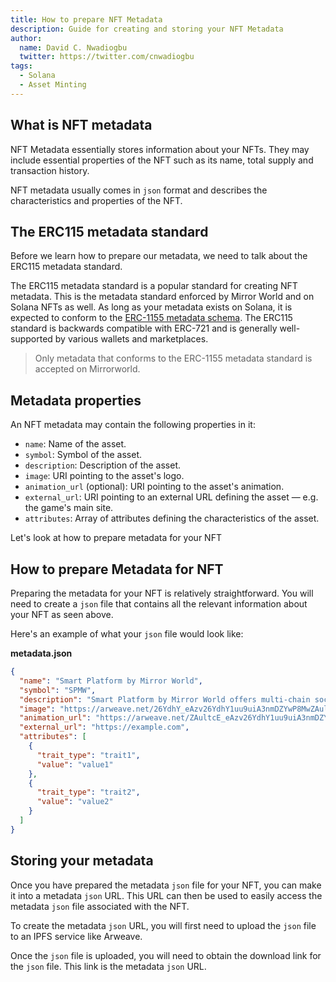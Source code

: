 ```yaml
---
title: How to prepare NFT Metadata
description: Guide for creating and storing your NFT Metadata
author:
  name: David C. Nwadiogbu
  twitter: https://twitter.com/cnwadiogbu
tags:
  - Solana
  - Asset Minting
---
```


## What is NFT metadata

NFT Metadata essentially stores information about your NFTs. They may include
essential properties of the NFT such as its name, total supply and transaction
history.

NFT metadata usually comes in `json` format and describes the characteristics
and properties of the NFT.

## The ERC115 metadata standard

Before we learn how to prepare our metadata, we need to talk about the ERC115
metadata standard.

The ERC115 metadata standard is a popular standard for creating NFT metadata.
This is the metadata standard enforced by Mirror World and on Solana NFTs as
well. As long as your metadata exists on Solana, it is expected to conform to
the
[ERC-1155 metadata schema](https://eips.ethereum.org/EIPS/eip-1155#metadata).
The ERC115 standard is backwards compatible with ERC-721 and is generally
well-supported by various wallets and marketplaces.

> Only metadata that conforms to the ERC-1155 metadata standard is accepted on
> Mirrorworld.

## Metadata properties

An NFT metadata may contain the following properties in it:

- `name`: Name of the asset.
- `symbol`: Symbol of the asset.
- `description`: Description of the asset.
- `image`: URI pointing to the asset's logo.
- `animation_url` (optional): URI pointing to the asset's animation.
- `external_url`: URI pointing to an external URL defining the asset — e.g. the
  game's main site.
- `attributes`: Array of attributes defining the characteristics of the asset.

Let's look at how to prepare metadata for your NFT

## How to prepare Metadata for NFT

Preparing the metadata for your NFT is relatively straightforward. You will need
to create a `json` file that contains all the relevant information about your
NFT as seen above.

Here's an example of what your `json` file would look like:

**metadata.json**

```json
{
  "name": "Smart Platform by Mirror World",
  "symbol": "SPMW",
  "description": "Smart Platform by Mirror World offers multi-chain social authentication, MPC wallet solutions, and in-app marketplace solutions, all with 0 upfront cost.",
  "image": "https://arweave.net/26YdhY_eAzv26YdhY1uu9uiA3nmDZYwP8MwZAultcE?ext=jpeg",
  "animation_url": "https://arweave.net/ZAultcE_eAzv26YdhY1uu9uiA3nmDZYwP8MwuiA3nm?ext=glb",
  "external_url": "https://example.com",
  "attributes": [
    {
      "trait_type": "trait1",
      "value": "value1"
    },
    {
      "trait_type": "trait2",
      "value": "value2"
    }
  ]
}
```

## Storing your metadata

Once you have prepared the metadata `json` file for your NFT, you can make it
into a metadata `json` URL. This URL can then be used to easily access the
metadata `json` file associated with the NFT.

To create the metadata `json` URL, you will first need to upload the `json` file
to an IPFS service like Arweave.

Once the `json` file is uploaded, you will need to obtain the download link for
the `json` file. This link is the metadata `json` URL.
